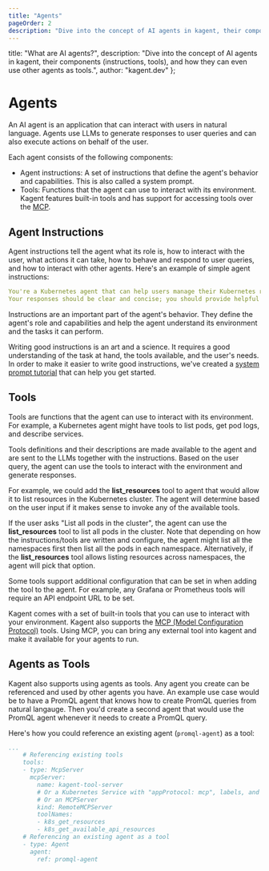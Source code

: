 ```yaml
---
title: "Agents"
pageOrder: 2
description: "Dive into the concept of AI agents in kagent, their components (instructions, tools), and how they can even use other agents as tools."
---
```


  title: "What are AI agents?",
  description: "Dive into the concept of AI agents in kagent, their components (instructions, tools), and how they can even use other agents as tools.",
  author: "kagent.dev"
};


# Agents

An AI agent is an application that can interact with users in natural language. Agents use LLMs to generate responses to user queries and can also execute actions on behalf of the user.

Each agent consists of the following components:

- Agent instructions: A set of instructions that define the agent's behavior and capabilities. This is also called a system prompt.
- Tools: Functions that the agent can use to interact with its environment. Kagent features built-in tools and has support for accessing tools over the [MCP](https://github.com/modelcontextprotocol).

## Agent Instructions

Agent instructions tell the agent what its role is, how to interact with the user, what actions it can take, how to behave and respond to user queries, and how to interact with other agents. Here's an example of simple agent instructions:

```yaml
You're a Kubernetes agent that can help users manage their Kubernetes resources.
Your responses should be clear and concise; you should provide helpful information and guidance to users.
```

Instructions are an important part of the agent's behavior. They define the agent's role and capabilities and help the agent understand its environment and the tasks it can perform.

Writing good instructions is an art and a science. It requires a good understanding of the task at hand, the tools available, and the user's needs. In order to make it easier to write good instructions, we've created a [system prompt tutorial](/docs/kagent/getting-started/system-prompts) that can help you get started.

## Tools

Tools are functions that the agent can use to interact with its environment. For example, a Kubernetes agent might have tools to list pods, get pod logs, and describe services.

Tools definitions and their descriptions are made available to the agent and are sent to the LLMs together with the instructions. Based on the user query, the agent can use the tools to interact with the environment and generate responses.

For example, we could add the **list_resources** tool to agent that would allow it to list resources in the Kubernetes cluster. The agent will determine based on the user input if it makes sense to invoke any of the available tools.

If the user asks "List all pods in the cluster", the agent can use the **list_resources** tool to list all pods in the cluster. Note that depending on how the instructions/tools are written and configure, the agent might list all the namespaces first then list all the pods in each namespace. Alternatively, if the **list_resources** tool allows listing resources across namespaces, the agent will pick that option.

Some tools support additional configuration that can be set in when adding the tool to the agent. For example, any Grafana or Prometheus tools will require an API endpoint URL to be set.

Kagent comes with a set of built-in tools that you can use to interact with your environment. Kagent also supports the [MCP (Model Configuration Protocol)](https://modelcontextprotocol.io/introduction) tools. Using MCP, you can bring any external tool into kagent and make it available for your agents to run.

## Agents as Tools

Kagent also supports using agents as tools. Any agent you create can be referenced and used by other agents you have. An example use case would be to have a PromQL agent that knows how to create PromQL queries from natural langauge. Then you'd create a second agent that would use the PromQL agent whenever it needs to create a PromQL query.

Here's how you could reference an existing agent (`promql-agent`) as a tool:

```yaml
...
    # Referencing existing tools
    tools:
    - type: McpServer
      mcpServer:
        name: kagent-tool-server
        # Or a Kubernetes Service with "appProtocol: mcp", labels, and annotations for MCP
        # Or an MCPServer
        kind: RemoteMCPServer
        toolNames:
        - k8s_get_resources
        - k8s_get_available_api_resources
    # Referencing an existing agent as a tool
    - type: Agent
      agent:
        ref: promql-agent
```